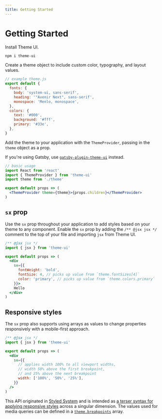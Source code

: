 ```yaml
---
title: Getting Started
---
```



# Getting Started

Install Theme UI.

```sh
npm i theme-ui
```

Create a theme object to include custom color, typography, and layout values.

```js
// example theme.js
export default {
  fonts: {
    body: 'system-ui, sans-serif',
    heading: '"Avenir Next", sans-serif',
    monospace: 'Menlo, monospace',
  },
  colors: {
    text: '#000',
    background: '#fff',
    primary: '#33e',
  },
}
```

Add the theme to your application with the `ThemeProvider`, passing in the `theme` object as a prop.

<Note>

If you're using Gatsby, use [`gatsby-plugin-theme-ui`](/gatsby-plugin) instead.

</Note>

```jsx
// basic usage
import React from 'react'
import { ThemeProvider } from 'theme-ui'
import theme from './theme'

export default props => (
  <ThemeProvider theme={theme}>{props.children}</ThemeProvider>
)
```

## `sx` prop

Use the `sx` prop throughout your application to add styles based on your theme to any component.
Enable the `sx` prop by adding the `/** @jsx jsx */` comment to the top of your file and importing `jsx` from Theme UI.


```jsx
/** @jsx jsx */
import { jsx } from 'theme-ui'

export default props => (
  <div
    sx={{
      fontWeight: 'bold',
      fontSize: 4, // picks up value from `theme.fontSizes[4]`
      color: 'primary', // picks up value from `theme.colors.primary`
    }}>
    Hello
  </div>
)
```

## Responsive styles

The `sx` prop also supports using arrays as values to change properties responsively with a mobile-first approach.

```jsx
/** @jsx jsx */
import { jsx } from 'theme-ui'

export default props => (
  <div
    sx={{
      // applies width 100% to all viewport widths,
      // width 50% above the first breakpoint,
      // and 25% above the next breakpoint
      width: ['100%', '50%', '25%'],
    }}
  />
)
```

<Note>

This API originated in [Styled System][] and is intended as [a terser syntax for applying responsive styles](https://styled-system.com/guides/array-props) across a singular dimension.
The values used for media queries can be defined in a [`theme.breakpoints`](/theming/#breakpoints) array.

</Note>

[styled system]: https://styled-system.com
